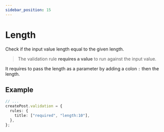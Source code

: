 ```yaml
---
sidebar_position: 15
---
```


# Length

Check if the input value length equal to the given length.

> The validation rule **requires a value** to run against the input value.

It requires to pass the length as a parameter by adding a colon `:` then the length.

## Example

```ts title="src/app/posts/controllers/create-post.ts"
// ...
createPost.validation = {
  rules: {
    title: ["required", "length:10"],
  },
};
```
